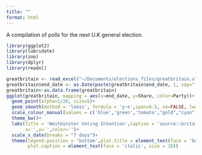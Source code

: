 ```yaml
---
title: ""
format: html
---
```


A compilation of polls for the next U.K general election.

```r
library(ggplot2)
library(lubridate) 
library(zoo)
library(dplyr)
library(readxl) 

greatbritain <- read_excel("~/Documents/elections_files/greatbritain.xlsx")
greatbritain$end_date <- as.Date(paste(greatbritain$end_date, 1, sep="-"), format="%Y-%m-%d") 
greatbritain<-as.data.frame(greatbritain)  
ggplot(greatbritain, mapping = aes(x=end_date, y=Share, color=Party))+
  geom_point(alpha=1/20, size=5)+
  geom_smooth(method = 'loess', formula = 'y~x',span=0.5, se=FALSE, lwd=2)+
  scale_colour_manual(values = c('blue','green','tomato',"gold","cyan","yellow"))+
  theme_bw()+
  labs(title = 'Westminster Voting Intention',caption = 'source::britainelects\njamesstats.github.io/projectx',
       x='',y='',color='')+
  scale_x_date(breaks = "7 days")+  
  theme(legend.position = 'bottom',plot.title = element_text(face = 'bold'),
        plot.caption = element_text(face = 'italic', size = 10)) 

```
